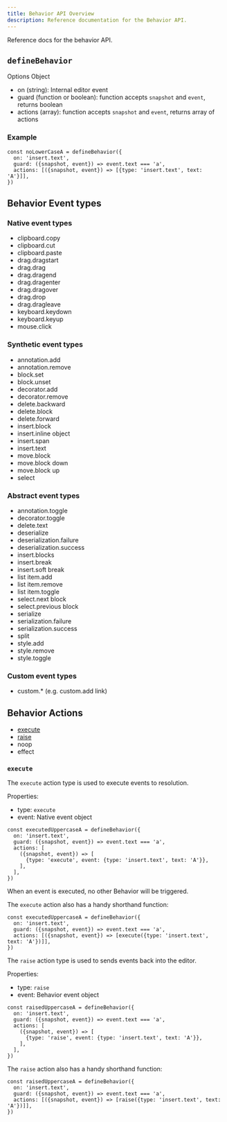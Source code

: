 ```yaml
---
title: Behavior API Overview
description: Reference documentation for the Behavior API.
---
```


Reference docs for the behavior API.

## `defineBehavior`

Options Object

- on (string): Internal editor event
- guard (function or boolean): function accepts `snapshot` and `event`, returns boolean
- actions (array): function accepts `snapshot` and `event`, returns array of actions

### Example

```tsx
const noLowerCaseA = defineBehavior({
  on: 'insert.text',
  guard: ({snapshot, event}) => event.text === 'a',
  actions: [({snapshot, event}) => [{type: 'insert.text', text: 'A'}]],
})
```

## Behavior Event types

### Native event types

- clipboard.copy
- clipboard.cut
- clipboard.paste
- drag.dragstart
- drag.drag
- drag.dragend
- drag.dragenter
- drag.dragover
- drag.drop
- drag.dragleave
- keyboard.keydown
- keyboard.keyup
- mouse.click

### Synthetic event types

- annotation.add
- annotation.remove
- block.set
- block.unset
- decorator.add
- decorator.remove
- delete.backward
- delete.block
- delete.forward
- insert.block
- insert.inline object
- insert.span
- insert.text
- move.block
- move.block down
- move.block up
- select

### Abstract event types

- annotation.toggle
- decorator.toggle
- delete.text
- deserialize
- deserialization.failure
- deserialization.success
- insert.blocks
- insert.break
- insert.soft break
- list item.add
- list item.remove
- list item.toggle
- select.next block
- select.previous block
- serialize
- serialization.failure
- serialization.success
- split
- style.add
- style.remove
- style.toggle

### Custom event types

- custom.\* (e.g. custom.add link)

## Behavior Actions

- [execute](#execute)
- [raise](#raise)
- noop
- effect

### `execute`

The `execute` action type is used to execute events to resolution.

Properties:

- type: `execute`
- event: Native event object

```tsx
const executedUppercaseA = defineBehavior({
  on: 'insert.text',
  guard: ({snapshot, event}) => event.text === 'a',
  actions: [
    ({snapshot, event}) => [
      {type: 'execute', event: {type: 'insert.text', text: 'A'}},
    ],
  ],
})
```

When an event is executed, no other Behavior will be triggered.

The `execute` action also has a handy shorthand function:

```tsx
const executedUppercaseA = defineBehavior({
  on: 'insert.text',
  guard: ({snapshot, event}) => event.text === 'a',
  actions: [({snapshot, event}) => [execute({type: 'insert.text', text: 'A'})]],
})
```

The `raise` action type is used to sends events back into the editor.

Properties:

- type: `raise`
- event: Behavior event object

```tsx
const raisedUppercaseA = defineBehavior({
  on: 'insert.text',
  guard: ({snapshot, event}) => event.text === 'a',
  actions: [
    ({snapshot, event}) => [
      {type: 'raise', event: {type: 'insert.text', text: 'A'}},
    ],
  ],
})
```

The `raise` action also has a handy shorthand function:

```tsx
const raisedUppercaseA = defineBehavior({
  on: 'insert.text',
  guard: ({snapshot, event}) => event.text === 'a',
  actions: [({snapshot, event}) => [raise({type: 'insert.text', text: 'A'})]],
})
```
